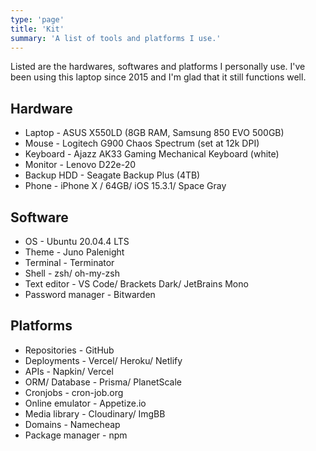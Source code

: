 ```yaml
---
type: 'page'
title: 'Kit'
summary: 'A list of tools and platforms I use.'
---
```


Listed are the hardwares, softwares and platforms I personally use. I've been using this laptop since 2015 and I'm glad that it still functions well.

## Hardware

- Laptop - ASUS X550LD (8GB RAM, Samsung 850 EVO 500GB)
- Mouse - Logitech G900 Chaos Spectrum (set at 12k DPI)
- Keyboard - Ajazz AK33 Gaming Mechanical Keyboard (white)
- Monitor - Lenovo D22e-20
- Backup HDD - Seagate Backup Plus (4TB)
- Phone - iPhone X / 64GB/ iOS 15.3.1/ Space Gray

## Software

- OS - Ubuntu 20.04.4 LTS
- Theme - Juno Palenight
- Terminal - Terminator
- Shell - zsh/ oh-my-zsh
- Text editor - VS Code/ Brackets Dark/ JetBrains Mono
- Password manager - Bitwarden

## Platforms

- Repositories - GitHub
- Deployments - Vercel/ Heroku/ Netlify
- APIs - Napkin/ Vercel
- ORM/ Database - Prisma/ PlanetScale
- Cronjobs - cron-job.org
- Online emulator - Appetize.io
- Media library - Cloudinary/ ImgBB
- Domains - Namecheap
- Package manager - npm
